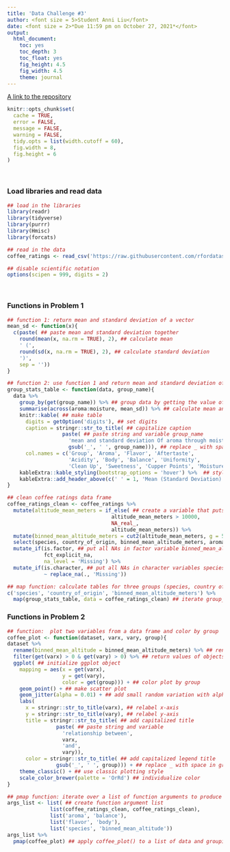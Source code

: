 ```yaml
---
title: 'Data Challenge #3'
author: <font size = 5>Student Anni Liu</font>
date: <font size = 2>*Due 11:59 pm on October 27, 2021*</font>
output:
  html_document:
    toc: yes
    toc_depth: 3
    toc_float: yes
    fig_height: 4.5
    fig_width: 4.5
    theme: journal
---
```


[A link to the repository](https://github.com/anniliu1/DSI_Data_Challenge_3.git)

```r
knitr::opts_chunk$set(
  cache = TRUE,
  error = FALSE,
  message = FALSE,
  warning = FALSE,
  tidy.opts = list(width.cutoff = 60),
  fig.width = 8,
  fig.height = 6
)
```

\

### Load libraries and read data
```r
## load in the libraries 
library(readr)  
library(tidyverse)
library(purrr)
library(Hmisc)
library(forcats)

## read in the data 
coffee_ratings <- read_csv('https://raw.githubusercontent.com/rfordatascience/tidytuesday/master/data/2020/2020-07-07/coffee_ratings.csv')

## disable scientific notation 
options(scipen = 999, digits = 2)
```

\

### Functions in Problem 1
```r
## function 1: return mean and standard deviation of a vector
mean_sd <- function(x){
  c(paste( ## paste mean and standard deviation together
    round(mean(x, na.rm = TRUE), 2), ## calculate mean
    ' (', 
    round(sd(x, na.rm = TRUE), 2), ## calculate standard deviation
    ')',
    sep = ''))
}

## function 2: use function 1 and return mean and standard deviation of aroma through moisture over a specific grouping as a table
group_stats_table <- function(data, group_name){
  data %>%
    group_by(get(group_name)) %>% ## group data by getting the value of object group_name 
    summarise(across(aroma:moisture, mean_sd)) %>% ## calculate mean and standard deviation across columns of aroma to moisture using function 1 mean_sd
    knitr::kable( ## make table
      digits = getOption('digits'), ## set digits
      caption = stringr::str_to_title( ## capitalize caption
                  paste( ## paste string and variable group_name
                    'mean and standard deviation Of aroma through moisture by', 
                    gsub('_', ' ', group_name))), ## replace _ with space in the group name
      col.names = c('Group', 'Aroma', 'Flavor', 'Aftertaste', 
                    'Acidity', 'Body', 'Balance', 'Uniformity',
                    'Clean Up', 'Sweetness', 'Cupper Points', 'Moisture')) %>% ## make pleasing column names
    kableExtra::kable_styling(bootstrap_options = 'hover') %>%  ## stylize table
    kableExtra::add_header_above(c(' ' = 1, 'Mean (Standard Deviation)' = 11)) ## add a header
}

## clean coffee ratings data frame
coffee_ratings_clean <- coffee_ratings %>% 
  mutate(altitude_mean_meters = if_else( ## create a variable that puts all impossible values as NA
                                  altitude_mean_meters > 10000,
                                  NA_real_,
                                  altitude_mean_meters)) %>%
  mutate(binned_mean_altitude_meters = cut2(altitude_mean_meters, g = 5)) %>% ## cut altitude_mean_meters into 5 intervals 
  select(species, country_of_origin, binned_mean_altitude_meters, aroma:moisture) %>% ## select necessary variables for table production 
  mutate_if(is.factor, ## put all NAs in factor variable binned_mean_altitude_meters as Missing
            fct_explicit_na,
            na_level = 'Missing') %>%
  mutate_if(is.character, ## put all NAs in character variables species and country_of_origin as Missing
            ~ replace_na(., 'Missing')) 

## map function: calculate tables for three groups (species, country of origin, binned mean altitude in meters) in one step
c('species', 'country_of_origin', 'binned_mean_altitude_meters') %>%
  map(group_stats_table, data = coffee_ratings_clean) ## iterate group_stats_table() with coffee_ratings_clean data and three group names
```

### Functions in Problem 2
```r
## function:  plot two variables from a data frame and color by group
coffee_plot <- function(dataset, varx, vary, group){
dataset %>%
  rename(binned_mean_altitude = binned_mean_altitude_meters) %>% ## rename binned_mean_altitude_meters into binned_mean_altitude
  filter(get(varx) > 0 & get(vary) > 0) %>% ## return values of objects varx and vary; remove outliers
  ggplot( ## initialize ggplot object
    mapping = aes(x = get(varx),
                  y = get(vary),
                  color = get(group))) + ## color plot by group
    geom_point() + ## make scatter plot
    geom_jitter(alpha = 0.01) + ## add small random variation with alpha blending
    labs(
      x = stringr::str_to_title(varx), ## relabel x-axis
      y = stringr::str_to_title(vary), ## relabel y-axis
      title = stringr::str_to_title( ## add capitalized title
                paste( ## paste string and variable
                  'relationship between', 
                  varx, 
                  'and', 
                  vary)), 
      color = stringr::str_to_title( ## add capitalized legend title
                gsub('_', ' ', group))) + ## replace _ with space in group name
    theme_classic() + ## use classic plotting style
    scale_color_brewer(palette = 'OrRd') ## individualize color
}

## pmap function: iterate over a list of function arguments to produce two plots
args_list <- list( ## create function argument list
              list(coffee_ratings_clean, coffee_ratings_clean), 
              list('aroma', 'balance'),
              list('flavor', 'body'),
              list('species', 'binned_mean_altitude'))
args_list %>%
  pmap(coffee_plot) ## apply coffee_plot() to a list of data and grouping names  
```


